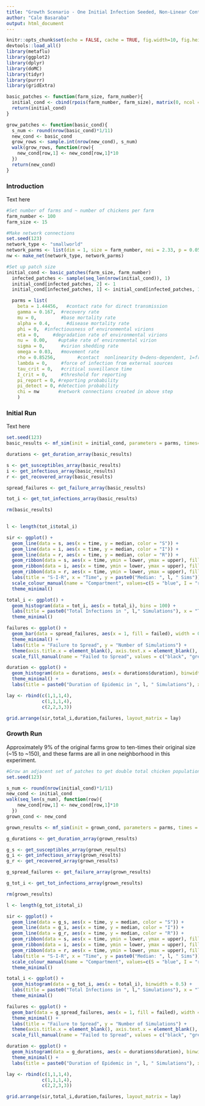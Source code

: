 ```yaml
---
title: "Growth Scenario - One Initial Infection Seeded, Non-Linear Contact Rate, Clustered Intensification"
author: "Cale Basaraba"
output: html_document
---
```


```r
knitr::opts_chunk$set(echo = FALSE, cache = TRUE, fig.width=10, fig.height=6)
devtools::load_all()
library(metaflu)
library(ggplot2)
library(dplyr)
library(doMC)
library(tidyr)
library(purrr)
library(gridExtra)
```

```r

basic_patches <- function(farm_size, farm_number){
  initial_cond <- cbind(rpois(farm_number, farm_size), matrix(0, ncol = 3, nrow = farm_number))
  return(initial_cond)
}

grow_patches <- function(basic_cond){
  s_num <- round(nrow(basic_cond)*1/11)
  new_cond <- basic_cond
  grow_rows <- sample.int(nrow(new_cond), s_num)
  walk(grow_rows, function(row){
    new_cond[row,1] <- new_cond[row,1]*10
  })
  return(new_cond)
}

```

### Introduction
Text here

```r
#Set number of farms and ~ number of chickens per farm
farm_number <- 100
farm_size <- 15

#Make network connections
set.seed(123)
network_type <- "smallworld"
network_parms <- list(dim = 1, size = farm_number, nei = 2.33, p = 0.0596, multiple = FALSE, loops = FALSE)
nw <- make_net(network_type, network_parms)

#Set up patch size
initial_cond <- basic_patches(farm_size, farm_number)
  infected_patches <- sample(seq_len(nrow(initial_cond)), 1)
  initial_cond[infected_patches, 2] <- 1
  initial_cond[infected_patches, 1] <- initial_cond[infected_patches, 1] - 1

```

```r
  parms = list(
    beta = 1.44456,   #contact rate for direct transmission
    gamma = 0.167,  #recovery rate
    mu = 0,         #base mortality rate
    alpha = 0.4,      #disease mortality rate
    phi = 0,  #infectiousness of environmental virions
    eta = 0,     #degradation rate of environmental virions
    nu =  0.00,    #uptake rate of environmental virion
    sigma = 0,      #virion shedding rate
    omega = 0.03,   #movement rate
    rho = 0.85256,        #contact  nonlinearity 0=dens-dependent, 1=freq-dependent
    lambda = 0,     #force of infection from external sources
    tau_crit = 0,   #critical suveillance time
    I_crit = 0,     #threshold for reporting
    pi_report = 0, #reporting probability
    pi_detect = 0, #detection probability
    chi = nw       #network connections created in above step
    )
```

### Initial Run
Text here
```r
set.seed(123)
basic_results <- mf_sim(init = initial_cond, parameters = parms, times=0:365, n_sims = 1000)

durations <- get_duration_array(basic_results)

s <- get_susceptibles_array(basic_results)
i <- get_infectious_array(basic_results)
r <- get_recovered_array(basic_results)

spread_failures <- get_failure_array(basic_results)

tot_i <- get_tot_infections_array(basic_results)

rm(basic_results)
  
```

```r
l <- length(tot_i$total_i)

sir <- ggplot() +
  geom_line(data = s, aes(x = time, y = median, color = "S")) +
  geom_line(data = i, aes(x = time, y = median, color = "I")) +
  geom_line(data = r, aes(x = time, y = median, color = "R")) +
  geom_ribbon(data = s, aes(x = time, ymin = lower, ymax = upper), fill = "blue", alpha = 0.3) +
  geom_ribbon(data = i, aes(x = time, ymin = lower, ymax = upper), fill = "red", alpha = 0.3) +
  geom_ribbon(data = r, aes(x = time, ymin = lower, ymax = upper), fill = "green", alpha = 0.3) +
  labs(title = "S-I-R", x = "Time", y = paste0("Median: ", l, " Sims")) +
  scale_colour_manual(name = "Compartment", values=c(S = "blue", I = "red", R = "green")) +
  theme_minimal()

total_i <- ggplot() +
  geom_histogram(data = tot_i, aes(x = total_i), bins = 100) +
  labs(title = paste0("Total Infections in ", l," Simulations"), x = "Total Infections", y = "Number of Simulations") +
  theme_minimal()

failures <- ggplot() +
  geom_bar(data = spread_failures, aes(x = 1, fill = failed), width = 0.1) +
  theme_minimal() +
  labs(title = "Failure to Spread", y = "Number of Simulations") +
  theme(axis.title.x = element_blank(), axis.text.x = element_blank(), axis.ticks.x = element_blank()) +
  scale_fill_manual(name = "Failed to Spread", values = c("black", "grey")) 

duration <- ggplot() +
  geom_histogram(data = durations, aes(x = durations$duration), binwidth = 0.5) +
  theme_minimal() +
  labs(title = paste0("Duration of Epidemic in ", l, " Simulations"), x = "Duration in Days", y = "Number of Simulations")

lay <- rbind(c(1,1,1,4),
             c(1,1,1,4),
             c(2,2,3,3))

grid.arrange(sir,total_i,duration,failures, layout_matrix = lay)

```

### Growth Run

Approximately 9% of the original farms grow to ten-times their original size (~15 to ~150), and these farms are all in one neighborhood in this experiment. 

```r
#Grow an adjacent set of patches to get double total chicken population
set.seed(123)

s_num <- round(nrow(initial_cond)*1/11)
new_cond <- initial_cond
walk(seq_len(s_num), function(row){
    new_cond[row,1] <- new_cond[row,1]*10
  })
grown_cond <- new_cond

grown_results <- mf_sim(init = grown_cond, parameters = parms, times = 0:365, n_sims = 1000)

g_durations <- get_duration_array(grown_results)

g_s <- get_susceptibles_array(grown_results)
g_i <- get_infectious_array(grown_results)
g_r <- get_recovered_array(grown_results)

g_spread_failures <- get_failure_array(grown_results)

g_tot_i <- get_tot_infections_array(grown_results)

rm(grown_results)

```

```r
l <- length(g_tot_i$total_i)

sir <- ggplot() +
  geom_line(data = g_s, aes(x = time, y = median, color = "S")) +
  geom_line(data = g_i, aes(x = time, y = median, color = "I")) +
  geom_line(data = g_r, aes(x = time, y = median, color = "R")) +
  geom_ribbon(data = s, aes(x = time, ymin = lower, ymax = upper), fill = "blue", alpha = 0.3) +
  geom_ribbon(data = i, aes(x = time, ymin = lower, ymax = upper), fill = "red", alpha = 0.3) +
  geom_ribbon(data = r, aes(x = time, ymin = lower, ymax = upper), fill = "green", alpha = 0.3) +
  labs(title = "S-I-R", x = "Time", y = paste0("Median: ", l, " Sims")) +
  scale_colour_manual(name = "Compartment", values=c(S = "blue", I = "red", R = "green")) +
  theme_minimal()

total_i <- ggplot() +
  geom_histogram(data = g_tot_i, aes(x = total_i), binwidth = 0.5) +
  labs(title = paste0("Total Infections in ", l," Simulations"), x = "Total Infections", y = "Number of Simulations") +
  theme_minimal()

failures <- ggplot() +
  geom_bar(data = g_spread_failures, aes(x = 1, fill = failed), width = 0.1) +
  theme_minimal() +
  labs(title = "Failure to Spread", y = "Number of Simulations") +
  theme(axis.title.x = element_blank(), axis.text.x = element_blank(), axis.ticks.x = element_blank()) +
  scale_fill_manual(name = "Failed to Spread", values = c("black", "grey")) 

duration <- ggplot() +
  geom_histogram(data = g_durations, aes(x = durations$duration), binwidth = 0.5) +
  theme_minimal() +
  labs(title = paste0("Duration of Epidemic in ", l, " Simulations"), x = "Duration in Days", y = "Number of Simulations")

lay <- rbind(c(1,1,1,4),
             c(1,1,1,4),
             c(2,2,3,3))

grid.arrange(sir,total_i,duration,failures, layout_matrix = lay)


```



